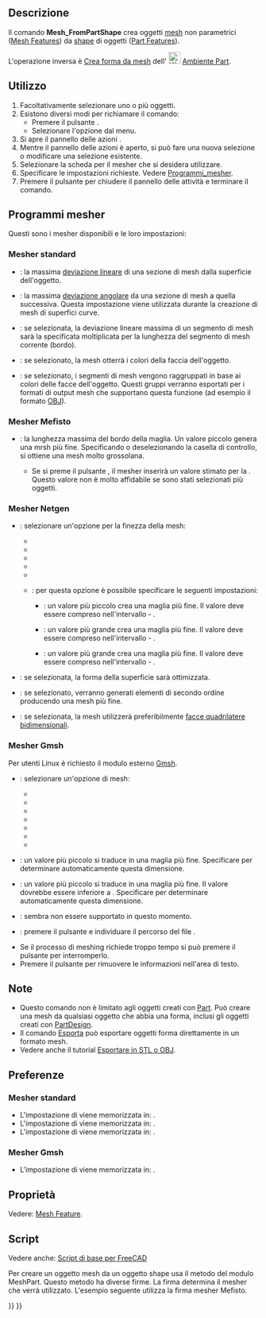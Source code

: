 <languages/>

{{Docnav/it
|[[Mesh_Export/it|Esporta mesh]]
|[[Mesh_RemeshGmsh/it|Affinamento]]
|[[Mesh_Workbench/it|Mesh]]
|IconL=Mesh_Export.svg
|IconR=Mesh_RemeshGmsh.svg
|IconC=Workbench_Mesh.svg
}}

{{GuiCommand/it|Name=Mesh_FromPartShape|Name/it=Mesh da forma‏‎|MenuLocation=Mesh → Crea mesh da una forma...|Workbenches=[[Mesh Workbench/it|Mesh]]}}

<span id="Description"></span>
==Descrizione==

Il comando '''Mesh_FromPartShape''' crea oggetti [[mesh/it|mesh]] non parametrici ([[Mesh_Feature/it|Mesh Features]]) da [[shape/it|shape]] di oggetti ([[Part_Feature/it|Part Features]]).

L'operazione inversa è [[Part_ShapeFromMesh/it|Crea forma da mesh]] dell' [[File:Workbench_Part.svg|24px]] [[Part_Workbench/it|Ambiente Part]].

<span id="Usage"></span>
==Utilizzo==

# Facoltativamente selezionare uno o più oggetti.
# Esistono diversi modi per richiamare il comando:
#* Premere il pulsante {{Button|[[Image:Mesh_FromPartShape.svg|16px]] [[Mesh_FromPartShape/it|Crea mesh da una forma...]]}}.
#* Selezionare l'opzione {{MenuCommand|Mesh → [[Image:Mesh_FromPartShape.svg|16px]] Crea mesh da una forma...}} dal menu.
# Si apre il pannello delle azioni {{MenuCommand|Tessellazione}}.
# Mentre il pannello delle azioni è aperto, si può fare una nuova selezione o modificare una selezione esistente.
# Selezionare la scheda per il mesher che si desidera utilizzare.
# Specificare le impostazioni richieste. Vedere [[Mesh_FromPartShape/it#Programmi_mesher|Programmi_mesher]].
# Premere il pulsante {{Button|OK}} per chiudere il pannello delle attività e terminare il comando.

<span id="Meshers"></span>
==Programmi mesher==

Questi sono i mesher disponibili e le loro impostazioni:

<span id="Standard_mesher"></span>
=== Mesher standard===

* {{MenuCommand|Deviazione di superficie}}: la massima [https://www.opencascade.com/doc/occt-7.3.0/overview/html/occt_user_guides__modeling_algos.html#occt_modalg_11_2 deviazione lineare] di una sezione di mesh dalla superficie dell'oggetto.
* {{MenuCommand|Deviazione angolare}}: la massima [https://www.opencascade.com/doc/occt-7.3.0/overview/html/occt_user_guides__modeling_algos.html#occt_modalg_11_2 deviazione angolare] da una sezione di mesh a quella successiva. Questa impostazione viene utilizzata durante la creazione di mesh di superfici curve.
* {{MenuCommand|Deviazione relativa delle superfici}}: se selezionata, la deviazione lineare massima di un segmento di mesh sarà la {{MenuCommand|Deviazione di superficie}} specificata moltiplicata per la lunghezza del segmento di mesh corrente (bordo).
* {{MenuCommand|Applica i colori delle facce alla mesh}}: se selezionato, la mesh otterrà i colori della faccia dell'oggetto.
* {{MenuCommand|Definisci i segmenti con i colori delle facce}}: se selezionato, i segmenti di mesh vengono raggruppati in base ai colori delle facce dell'oggetto. Questi gruppi verranno esportati per i formati di output mesh che supportano questa funzione (ad esempio il formato [https://en.wikipedia.org/wiki/Wavefront_.obj_file OBJ]).

<span id="Mefisto_mesher"></span>
===Mesher Mefisto===

*{{MenuCommand|Lunghezza massima dello spigolo}}: la lunghezza massima del bordo della maglia. Un valore piccolo genera una mrsh più fine. Specificando {{Value|0}} o deselezionando la casella di controllo, si ottiene una mesh molto grossolana.
** Se si preme il pulsante {{Button|Stima}}, il mesher inserirà un valore stimato per la {{MenuCommand|Lunghezza massima dello spigolo}}. Questo valore non è molto affidabile se sono stati selezionati più oggetti.

<span id="Netgen_mesher"></span>
===Mesher Netgen===

* {{MenuCommand|Finezza}}: selezionare un'opzione per la finezza della mesh:
**{{MenuCommand|Molto grossa}} 
**{{MenuCommand|Grossa}} 
**{{MenuCommand|Moderata}} 
**{{MenuCommand|Fine}}
**{{MenuCommand|Molto fine}}
**{{MenuCommand|Definita dall'utente}}: per questa opzione è possibile specificare le seguenti impostazioni:
*** {{MenuCommand|Dimensione della mesh}}: un valore più piccolo crea una maglia più fine. Il valore deve essere compreso nell'intervallo {{Value|0.1}} - {{Value|1.0}}.
*** {{MenuCommand|Numero di elementi per spigolo}}: un valore più grande crea una maglia più fine. Il valore deve essere compreso nell'intervallo {{Value|0.2}} - {{Value|10.0}}.
*** {{MenuCommand|Numero di elementi per il raggio di curvatura}}: un valore più grande crea una maglia più fine. Il valore deve essere compreso nell'intervallo {{Value|0.2}} - {{Value|10.0}}.
*{{MenuCommand|Ottimizza la superficie}}: se selezionata, la forma della superficie sarà ottimizzata.
*{{MenuCommand|Elementi di secondo ordine}}: se selezionato, verranno generati elementi di secondo ordine producendo una mesh più fine.
*{{MenuCommand|Dominato da quadrangoli}}: se selezionata, la mesh utilizzerà preferibilmente [https://en.wikipedia.org/wiki/Types_of_mesh#Two-dimensional facce quadrilatere bidimensionali].

<span id="Gmsh_mesher"></span>
===Mesher Gmsh===

Per utenti Linux è richiesto il modulo esterno [https://gmsh.info/ Gmsh].

* {{MenuCommand|Meshing}}: selezionare un'opzione di mesh:
** {{MenuCommand|Automatica}}
** {{MenuCommand|Adattivo}}
** {{MenuCommand|Delaunay}}
** {{MenuCommand|Frontale}}
** {{MenuCommand|BAMG}}
** {{MenuCommand|Quad frontale}}
** {{MenuCommand|Parallelogrammi}}
* {{MenuCommand|Dimensione massima dell'elemento}}: un valore più piccolo si traduce in una maglia più fine. Specificare {{Value|0}} per determinare automaticamente questa dimensione.
* {{MenuCommand|Dimensione minima dell'elemento}}: un valore più piccolo si traduce in una maglia più fine. Il valore dovrebbe essere inferiore a {{MenuCommand|Dimensione massima dell'elemento}}. Specificare {{Value|0}} per determinare automaticamente questa dimensione.
* {{MenuCommand|Angolo}}: sembra non essere supportato in questo momento.
* {{MenuCommand|Percorso}}: premere il pulsante {{Button|...}} e individuare il percorso del file {{FileName|gmsh.exe}}.
* Se il processo di meshing richiede troppo tempo si può premere il pulsante {{Button|Termina}} per interromperlo.
* Premere il pulsante {{Button|Pulisci}} per rimuovere le informazioni nell'area di testo. <!--Because the task panel closes the Clear button cannot be used with this command. But the same task panel is used for the Mesh_RemeshGmsh command-->

<span id="Notes"></span>
==Note==

* Questo comando non è limitato agli oggetti creati con [[Part_Workbench/it|Part]]. Può creare una mesh da qualsiasi oggetto che abbia una forma, inclusi gli oggetti creati con [[PartDesign_Workbench/it|PartDesign]].
* Il comando [[Std_Export/it|Esporta]] può esportare oggetti forma direttamente in un formato mesh.
* Vedere anche il tutorial [[Export_to_STL_or_OBJ/it|Esportare in STL o OBJ]].

<span id="Preferences"></span>
==Preferenze==

<span id="Standard_mesher"></span>
===Mesher standard===

* L'impostazione di {{MenuCommand|Surface deviation}} viene memorizzata in: {{MenuCommand|Strumenti → Modifica parametri... → BaseApp → Preferences → Mod → Mesh → Meshing → Standard → LinearDeflection}}.
* L'impostazione di {{MenuCommand|Angular deviation}} viene memorizzata in: {{MenuCommand|Strumenti → Modifica parametri... → BaseApp → Preferences → Mod → Mesh → Meshing → Standard → AngularDeflection}}.
* L'impostazione di {{MenuCommand|Relative surface deviation}} viene memorizzata in: {{MenuCommand|Strumenti → Modifica parametri... → BaseApp → Preferences → Mod → Mesh → Meshing → Standard → RelativeLinearDeflection}}.

<span id="Gmsh_mesher"></span>
===Mesher Gmsh===

* L'impostazione di {{MenuCommand|Path}} viene memorizzata in: {{MenuCommand|Strumenti → Modifica parametri... → BaseApp → Preferences → Mod → Mesh → Meshing → gmshExe}}.

<span id="Properties"></span>
==Proprietà==

Vedere: [[Mesh_Feature/it|Mesh Feature]].

<span id="Scripting"></span>
==Script==

Vedere anche: [[FreeCAD Scripting Basics/it|Script di base per FreeCAD]]

Per creare un oggetto mesh da un oggetto shape usa il metodo {{incode|meshFromShape}} del modulo MeshPart. Questo metodo ha diverse firme. La firma determina il mesher che verrà utilizzato. L'esempio seguente utilizza la firma mesher Mefisto.

{{Code|code=
import FreeCAD, Part, Mesh, MeshPart

cyl = FreeCAD.ActiveDocument.addObject("Part::Cylinder","Cylinder")
FreeCAD.ActiveDocument.recompute()

msh = FreeCAD.ActiveDocument.addObject("Mesh::Feature", "Mesh")
msh.Mesh = MeshPart.meshFromShape(Shape=cyl.Shape, MaxLength=1)
msh.ViewObject.DisplayMode = "Flat Lines"
}}


{{Docnav/it
|[[Mesh_Export/it|Esporta mesh]]
|[[Mesh_RemeshGmsh/it|Affinamento]]
|[[Mesh_Workbench/it|Mesh]]
|IconL=Mesh_Export.svg
|IconR=Mesh_RemeshGmsh.svg
|IconC=Workbench_Mesh.svg
}}

{{Mesh Tools navi{{#translation:}}}}
{{Userdocnavi{{#translation:}}}}
{{clear}}